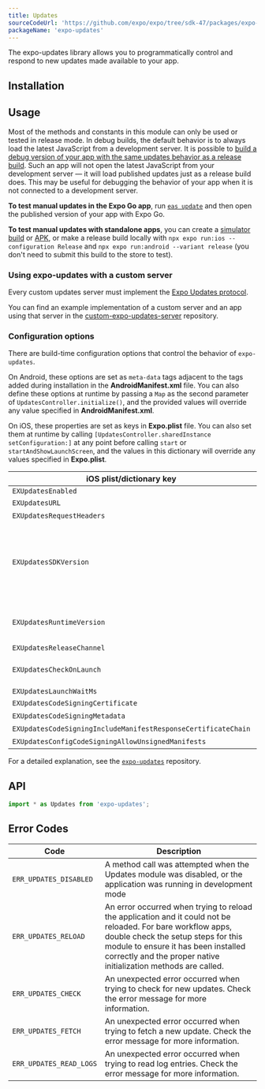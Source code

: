 ```yaml
---
title: Updates
sourceCodeUrl: 'https://github.com/expo/expo/tree/sdk-47/packages/expo-updates'
packageName: 'expo-updates'
---
```



The expo-updates library allows you to programmatically control and respond to new updates made available to your app.

<PlatformsSection android emulator ios simulator />

## Installation

<APIInstallSection href="/bare/installing-updates/" />

## Usage

Most of the methods and constants in this module can only be used or tested in release mode. In debug builds, the default behavior is to always load the latest JavaScript from a development server. It is possible to [build a debug version of your app with the same updates behavior as a release build](/eas-update/debug-updates/#debugging-of-native-code-in-an-app). Such an app will not open the latest JavaScript from your development server &mdash; it will load published updates just as a release build does. This may be useful for debugging the behavior of your app when it is not connected to a development server.

**To test manual updates in the Expo Go app**, run [`eas update`](/eas-update/introduction) and then open the published version of your app with Expo Go.

**To test manual updates with standalone apps**, you can create a [simulator build](/build-reference/simulators.mdx) or [APK](/build-reference/apk.mdx), or make a release build locally with `npx expo run:ios --configuration Release` and `npx expo run:android --variant release` (you don't need to submit this build to the store to test).

### Using expo-updates with a custom server

Every custom updates server must implement the [Expo Updates protocol](https://docs.expo.dev/technical-specs/expo-updates-0/).

You can find an example implementation of a custom server and an app using that server in the [custom-expo-updates-server](https://github.com/expo/custom-expo-updates-server) repository.


### Configuration options

There are build-time configuration options that control the behavior of `expo-updates`. 

On Android, these options are set as `meta-data` tags adjacent to the tags added during installation in the **AndroidManifest.xml** file. You can also define these options at runtime by passing a `Map` as the second parameter of `UpdatesController.initialize()`, and the provided values will override any value specified in **AndroidManifest.xml**.

On iOS, these properties are set as keys in **Expo.plist** file. You can also set them at runtime by calling `[UpdatesController.sharedInstance setConfiguration:]` at any point before calling `start` or `startAndShowLaunchScreen`, and the values in this dictionary will override any values specified in **Expo.plist**.

| iOS plist/dictionary key | Android Map key | Android meta-data name         | Default | Required? |
|--------------------------|---------------- | ------------------------------ | ------- | --------- |
| `EXUpdatesEnabled`       | `enabled`       | `expo.modules.updates.ENABLED` | `true`  | <NoIcon />        |
| `EXUpdatesURL`           | `updateUrl`     | `expo.modules.updates.EXPO_UPDATE_URL` | (none)  | <YesIcon />        |
| `EXUpdatesRequestHeaders`| `requestHeaders`| `expo.modules.updates.UPDATES_CONFIGURATION_REQUEST_HEADERS_KEY` | (none)  | <NoIcon />        |
| `EXUpdatesSDKVersion`    | `sdkVersion`    | `expo.modules.updates.EXPO_SDK_VERSION` | (none)  | (exactly one of `sdkVersion` or `runtimeVersion` is required, Required for apps hosted on Expo's server) |
| `EXUpdatesRuntimeVersion` | `runtimeVersion` | `expo.modules.updates.EXPO_RUNTIME_VERSION` | (none)  | (exactly one of `sdkVersion` or `runtimeVersion` is required) |
| `EXUpdatesReleaseChannel` | `releaseChannel` | `expo.modules.updates.EXPO_RELEASE_CHANNEL` | `default` | <NoIcon />        |
| `EXUpdatesCheckOnLaunch` | `checkOnLaunch` | `expo.modules.updates.EXPO_UPDATES_CHECK_ON_LAUNCH` | `ALWAYS` (`ALWAYS`, `NEVER`, `WIFI_ONLY`, `ERROR_RECOVERY_ONLY`)| <NoIcon />        |
| `EXUpdatesLaunchWaitMs`  | `launchWaitMs`  | `expo.modules.updates.EXPO_UPDATES_LAUNCH_WAIT_MS` | `0`     | <NoIcon />        |
| `EXUpdatesCodeSigningCertificate` | `codeSigningCertificate` | `expo.modules.updates.CODE_SIGNING_CERTIFICATE`    | (none)  | <NoIcon />        |
| `EXUpdatesCodeSigningMetadata`    | `codeSigningMetadata`    | `expo.modules.updates.CODE_SIGNING_METADATA`       | (none)  | <NoIcon />        |
| `EXUpdatesCodeSigningIncludeManifestResponseCertificateChain` | `codeSigningIncludeManifestResponseCertificateChain` | `expo.modules.updates.CODE_SIGNING_INCLUDE_MANIFEST_RESPONSE_CERTIFICATE_CHAIN` | false | <NoIcon />        |
| `EXUpdatesConfigCodeSigningAllowUnsignedManifests` | `codeSigningAllowUnsignedManifests` | `expo.modules.updates.CODE_SIGNING_ALLOW_UNSIGNED_MANIFESTS` | false | <NoIcon />        |

For a detailed explanation, see the [`expo-updates`](https://github.com/expo/expo/blob/main/packages/expo-updates/README.md) repository.

## API

```js
import * as Updates from 'expo-updates';
```

<APISection packageName="expo-updates" apiName="Updates" />

## Error Codes

| Code                    | Description                                                                                                                                                                                                                                                   |
| ----------------------- | ------------------------------------------------------------------------------------------------------------------------------------------------------------------------------------------------------------------------------------------------------------- |
| `ERR_UPDATES_DISABLED`  | A method call was attempted when the Updates module was disabled, or the application was running in development mode                                                                                                                                          |
| `ERR_UPDATES_RELOAD`    | An error occurred when trying to reload the application and it could not be reloaded. For bare workflow apps, double check the setup steps for this module to ensure it has been installed correctly and the proper native initialization methods are called. |
| `ERR_UPDATES_CHECK`     | An unexpected error occurred when trying to check for new updates. Check the error message for more information.                                                                                                                                              |
| `ERR_UPDATES_FETCH`     | An unexpected error occurred when trying to fetch a new update. Check the error message for more information.                                                                                                                                                 |
| `ERR_UPDATES_READ_LOGS` | An unexpected error occurred when trying to read log entries. Check the error message for more information.                                                                                                                                                   |
